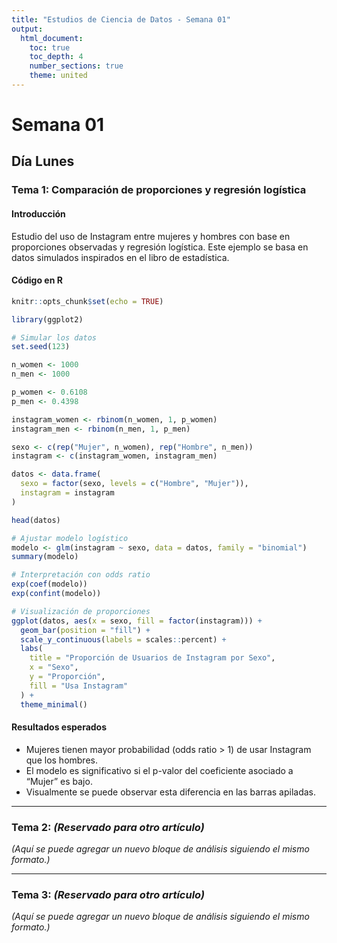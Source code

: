 ```yaml
---
title: "Estudios de Ciencia de Datos - Semana 01"
output:
  html_document:
    toc: true
    toc_depth: 4
    number_sections: true
    theme: united
---
```


# Semana 01

## Día Lunes

### Tema 1: Comparación de proporciones y regresión logística

#### Introducción

Estudio del uso de Instagram entre mujeres y hombres con base en proporciones observadas y regresión logística. Este ejemplo se basa en datos simulados inspirados en el libro de estadística.

#### Código en R

```r
knitr::opts_chunk$set(echo = TRUE)
```

```r
library(ggplot2)
```

```r
# Simular los datos
set.seed(123)

n_women <- 1000
n_men <- 1000

p_women <- 0.6108
p_men <- 0.4398

instagram_women <- rbinom(n_women, 1, p_women)
instagram_men <- rbinom(n_men, 1, p_men)

sexo <- c(rep("Mujer", n_women), rep("Hombre", n_men))
instagram <- c(instagram_women, instagram_men)

datos <- data.frame(
  sexo = factor(sexo, levels = c("Hombre", "Mujer")),
  instagram = instagram
)

head(datos)
```

```r
# Ajustar modelo logístico
modelo <- glm(instagram ~ sexo, data = datos, family = "binomial")
summary(modelo)
```

```r
# Interpretación con odds ratio
exp(coef(modelo))
exp(confint(modelo))
```

```r
# Visualización de proporciones
ggplot(datos, aes(x = sexo, fill = factor(instagram))) +
  geom_bar(position = "fill") +
  scale_y_continuous(labels = scales::percent) +
  labs(
    title = "Proporción de Usuarios de Instagram por Sexo",
    x = "Sexo",
    y = "Proporción",
    fill = "Usa Instagram"
  ) +
  theme_minimal()
```

#### Resultados esperados

- Mujeres tienen mayor probabilidad (odds ratio > 1) de usar Instagram que los hombres.
- El modelo es significativo si el p-valor del coeficiente asociado a "Mujer" es bajo.
- Visualmente se puede observar esta diferencia en las barras apiladas.

---

### Tema 2: *(Reservado para otro artículo)*

*(Aquí se puede agregar un nuevo bloque de análisis siguiendo el mismo formato.)*

---

### Tema 3: *(Reservado para otro artículo)*

*(Aquí se puede agregar un nuevo bloque de análisis siguiendo el mismo formato.)*
